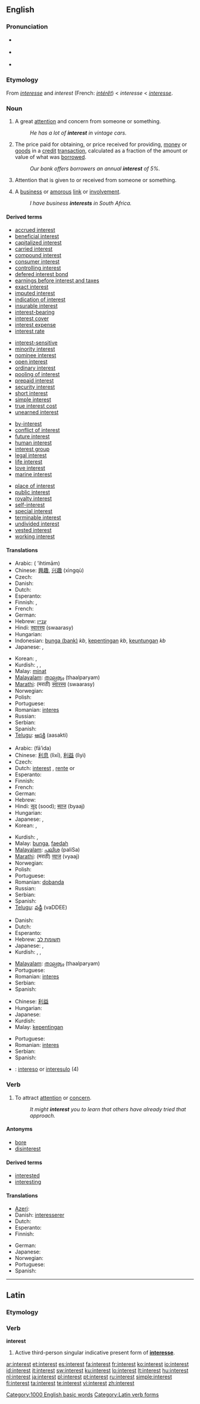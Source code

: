 {{wikipedia|dab=Interest (disambiguation)|Interest}}
==English==

{{rank|story|deep|meet|472|interest|brother|I've|longer}}

===Pronunciation===
* {{a|RP}} {{IPA|/ˈɪntɹɛst/}}
* {{a|US}} {{IPA|/ˈɪntɹəst/|/ˈɪntəɹəst/}}
* {{audio|en-us-interest.ogg|Audio (US)}}

===Etymology===
From {{etyl|fro}} ''[[interesse]]'' and ''interest'' (French: ''[[intérêt]]'') < {{ML.}} ''interesse'' < {{etyl|la}} ''[[interesse]]''.

===Noun===
{{en-noun}}

# {{uncountable}} A great [[attention]] and concern from someone or something.
#:''He has a lot of '''interest''' in vintage cars.''
# {{finance}} The price paid for obtaining, or price received for providing, [[money]] or [[goods]] in a [[credit]] [[transaction]], calculated as a fraction of the amount or value of what was [[borrow]]ed.
#:''Our bank offers borrowers an annual '''interest''' of 5%.''
# {{uncountable}} Attention that is given to or received from someone or something.
# {{countable}} A [[business]] or [[amorous]] [[link]] or [[involvement]].
#: ''I have business '''interests''' in South Africa.''

====Derived terms====
{{rel-top|Financial terms}}
*[[accrued interest]]
*[[beneficial interest]]
*[[capitalized interest]]
*[[carried interest]]
*[[compound interest]]
*[[consumer interest]]
*[[controlling interest]]
*[[defered interest bond]]
*[[earnings before interest and taxes]]
*[[exact interest]]
*[[imputed interest]]
*[[indication of interest]]
*[[insurable interest]]
*[[interest-bearing]]
*[[interest cover]]
*[[interest expense]]
*[[interest rate]]
{{rel-mid}}
*[[interest-sensitive]]
*[[minority interest]]
*[[nominee interest]]
*[[open interest]]
*[[ordinary interest]]
*[[pooling of interest]]
*[[prepaid interest]]
*[[security interest]]
*[[short interest]]
*[[simple interest]]
*[[true interest cost]]
*[[unearned interest]]
{{rel-bottom}}

{{rel-top|Non-financial terms}}
*[[by-interest]]
*[[conflict of interest]]
*[[future interest]]
*[[human interest]]
*[[interest group]]
*[[legal interest]]
*[[life interest]]
*[[love interest]]
*[[marine interest]]
{{rel-mid}}
*[[place of interest]]
*[[public interest]]
*[[royalty interest]]
*[[self-interest]]
*[[special interest]]
*[[terminable interest]]
*[[undivided interest]]
*[[vested interest]]
*[[working interest]]
{{rel-bottom}}

====Translations====
{{trans-top|great attention and concern from someone}}
* Arabic: {{Arab|[[اهتمام]]}} (	ʼihtimām) {{m}}
* Chinese: [[興趣]], [[兴趣]] (xìngqù)
* Czech: {{t+|cs|zájem|m}}
* Danish: {{t-|da|interesse}}
* Dutch: {{t+|nl|interesse|f}}
* Esperanto: {{t-|eo|intereso|xs=Esperanto}}
* Finnish: {{t-|fi|kiinnostus}}, {{t+|fi|mielenkiinto}}
* French: {{t+|fr|intérêt|m}}
* German: {{t+|de|Interesse|n}}
* Hebrew: [[עניין]] {{m}}
* Hindi: [[स्वारस्य]] (swaarasy)
* Hungarian: {{t+|hu|érdeklődés}}
* Indonesian: [[bunga (bank)]] ''kb'', [[penting|kepentingan]] ''kb'', [[keuntungan]] ''kb''
* Japanese: {{t+|ja|興味|[[きょうみ]]|tr=kyōmi|sc=Jpan}}, {{t+|ja|関心|[[かんしん]]|tr=kanshin|sc=Jpan}}
{{trans-mid}}
* Korean: {{ko-inline|흥미|heungmi}}, {{ko-inline|관심|gwansim}}
* Kurdish: {{t+|ku|mereq|f}}, {{t+|ku|balkêşî|f}}, {{t-|ku|entres|f}}
* Malay: [[minat]]
* [[Malayalam]]: [[താല്പര്യം]] (thaalparyam)
* [[Marathi]]: (मराठी) [[स्वारस्य]] (swaarasy)
* Norwegian: {{t+|no|interesse|m}}
* Polish: {{t+|pl|zainteresowanie|n}}
* Portuguese: {{t+|pt|interesse|m}}
* Romanian: [[interes]] {{n}}
* Russian: {{t+|ru|интерес|m|tr=interés|sc=Cyrl}}
* Serbian: {{t+|sr|interes|m}}
* Spanish: {{t-|es|interés|m}}
* [[Telugu]]: [[ఆసక్తి]] (aasakti)
{{trans-bottom}}

{{trans-top|the price of credit}}
* Arabic: {{Arab|[[فائدة]]}} (fāʼida) {{f}}
* Chinese: [[利息]] (lìxī), [[利益]] (lìyì)
* Czech: {{t-|cs|úrok|m}}
* Dutch: [[interest]] {{m}}, [[rente]] {{f}} or {{m}}
* Esperanto: {{t-|eo|interezo|xs=Esperanto}}
* Finnish: {{t+|fi|korko}}
* French: {{t+|fr|intérêt|m}}
* German: {{t+|de|Zins|m}}
* Hebrew: {{t+|he|ריבית|f|sc=Hebr}}
* Hindi: [[सूद]] (sood); [[ब्याज]] (byaaj)
* Hungarian: {{t+|hu|kamat}}
* Japanese: {{t|ja|利子|[[りし]]|tr=rishi|sc=Jpan}}, {{t|ja|利息|[[りそく]]|tr=risoku|sc=Jpan}}
* Korean: {{ko-inline|이자|ija}}, {{ko-inline|이익|i-ik}}
{{trans-mid}}
* Kurdish: {{t+|ku|faîz|f}}, {{t+|ku|riba|f}}
* Malay: [[bunga]], [[faedah]]
* [[Malayalam]]: [[പലിശ]] (paliSa)
* [[Marathi]]: (मराठी) [[व्याज]] (vyaaj)
* Norwegian: {{t-|no|rente|f}}
* Polish: {{t-|pl|odsetki|f|p}}
* Portuguese: {{t+|pt|juros|m}}
* Romanian: [[dobanda]]
* Russian: {{t|ru|процент|m|tr=protsént|sc=Cyrl}}
* Serbian: {{t+|sr|interes|m}}
* Spanish: {{t-|es|interés|m}}
* [[Telugu]]: [[వడ్డీ]] (vaDDEE)
{{trans-bottom}}
{{trans-top|attention that is given to or received from someone or something}}
* Danish: {{t+|da|interessant}}
* Dutch: {{t+|nl|belangstelling|f}}
* Esperanto: {{t-|eo|intereso|xs=Esperanto}}
* Hebrew: [[תשומת לב]] {{f}}
* Japanese: {{t+|ja|興味|[[きょうみ]]|tr={{Jpan|sc=Jpan}}, kyōmi}}, {{t+|ja|関心|[[かんしん]]|tr={{Jpan|sc=Jpan}}, kanshin}}
* Kurdish: {{t+|ku|mereq|f}}, {{t+|ku|balkêşî|f}}, {{t-|ku|entres|f}}
{{trans-mid}}
* [[Malayalam]]: [[താല്പര്യം]] (thaalparyam)
* Portuguese: {{t+|pt|interesse|m}}
* Romanian: [[interes]] {{n}}
* Serbian: {{t+|sr|interes|m}}
* Spanish: {{t-|es|interés|m}}
{{trans-bottom}}

{{trans-top|business or amorous link or involvement}}
* Chinese: [[利益]]
* Hungarian: {{t+|hu|érdek}}
* Japanese: {{t+|ja|利益|tr=[[りえき]], rieki|sc=Jpan}}
* Kurdish: {{t-|ku|entres|f}}
* Malay: [[kepentingan]]
{{trans-mid}}
* Portuguese: {{t+|pt|interesse|m}}
* Romanian: [[interes]] {{n}}
* Serbian: {{t+|sr|interes|m}}
* Spanish: {{t-|es|interés|m}}
{{trans-bottom}}
{{checktrans-top}}
* {{ttbc|Esperanto}}: [[intereso]] or [[interesulo]] (4)
{{checktrans-mid}}
{{checktrans-bottom}}

===Verb===
{{en-verb}}

# To attract [[attention]] or [[concern]].
#: ''It might '''interest''' you to learn that others have already tried that approach.''

====Antonyms====
* [[bore]]
* [[disinterest]]

====Derived terms====
*[[interested]]
*[[interesting]]

====Translations====
{{trans-top|to attract attention or concern}}
* [[Azeri]]: {{t|az|maraq|xs=Azeri}}
* Danish: [[interesserer]]
* Dutch: {{t+|nl|interesseren}}
* Esperanto: {{t-|eo|interesi|xs=Esperanto}}
* Finnish: {{t+|fi|kiinnostaa}}
{{trans-mid}}
* German: {{t+|de|interessieren}}
* Japanese: {{qualifier|phrase}} {{t|ja|興味を引く|tr=kyōmi wo hiku|sc=Jpan}}
* Norwegian: {{t+|no|interessere}}
* Portuguese: {{t+|pt|interessar}}
* Spanish: {{t-|es|interesar}}
{{trans-bottom}}

[[Category:1000 English basic words]]

----

==Latin==

===Etymology===
{{inflected form of|interesse}}

===Verb===
'''interest'''

# Active third-person singular indicative present form of '''[[interesse]]'''.

[[Category:Latin verb forms]]

[[ar:interest]]
[[et:interest]]
[[es:interest]]
[[fa:interest]]
[[fr:interest]]
[[ko:interest]]
[[io:interest]]
[[id:interest]]
[[it:interest]]
[[sw:interest]]
[[ku:interest]]
[[lo:interest]]
[[lt:interest]]
[[hu:interest]]
[[nl:interest]]
[[ja:interest]]
[[pl:interest]]
[[pt:interest]]
[[ru:interest]]
[[simple:interest]]
[[fi:interest]]
[[ta:interest]]
[[te:interest]]
[[vi:interest]]
[[zh:interest]]